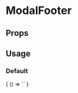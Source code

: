 
# ModalFooter

<Meta
  title='ModalFooter'
  component='fw-modal-footer'
/>

## Props 

<Props of="fw-modal-footer"/>

## Usage

### Default
<Preview>
  <Story name='Default'>
    {
      () => `<fw-modal-footer></fw-modal-footer>`
    }
  </Story>
</Preview>

